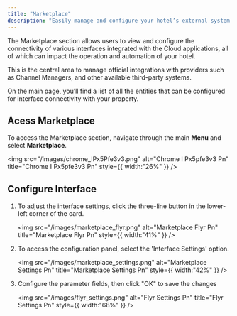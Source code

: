 ```yaml
---
title: "Marketplace"
description: "Easily manage and configure your hotel’s external system integrations in one centralized place."
---
```


The Marketplace section allows users to view and configure the connectivity of various interfaces integrated with the Cloud applications, all of which can impact the operation and automation of your hotel.

This is the central area to manage official integrations with providers such as Channel Managers, and other available third-party systems.

On the main page, you’ll find a list of all the entities that can be configured for interface connectivity with your property.

## Acess Marketplace

To access the Marketplace section, navigate through the main **Menu** and select **Marketplace**.

<img
  src="/images/chrome_IPx5Pfe3v3.png"
  alt="Chrome I Px5pfe3v3 Pn"
  title="Chrome I Px5pfe3v3 Pn"
  style={{ width:"26%" }}
/>

## Configure Interface

1. To adjust the interface settings, click the three-line button in the lower-left corner of the card.

   <img
     src="/images/marketplace_flyr.png"
     alt="Marketplace Flyr Pn"
     title="Marketplace Flyr Pn"
     style={{ width:"41%" }}
   />
2. To access the configuration panel, select the 'Interface Settings' option.

   <img
     src="/images/marketplace_settings.png"
     alt="Marketplace Settings Pn"
     title="Marketplace Settings Pn"
     style={{ width:"42%" }}
   />
3. Configure the parameter fields, then click "OK" to save the changes

   <img
     src="/images/flyr_settings.png"
     alt="Flyr Settings Pn"
     title="Flyr Settings Pn"
     style={{ width:"68%" }}
   />